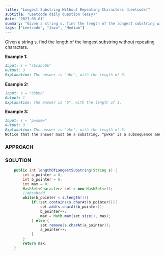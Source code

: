 ```yaml
---
title: "Longest Substring Without Repeating Characters (Leetcode)"
subtitle: "Leetcode daily question (easy)"
date: "2023-06-01"
summary: "Given a string s, find the length of the longest substring without repeating characters."
tags: ["Leetcode", "Java", "Medium"]
---
```


Given a string s, find the length of the longest substring without repeating characters.

**Example 1:**

```md
Input: s = "abcabcbb"
Output: 3
Explanation: The answer is "abc", with the length of 3.
```

**Example 2:**

```md
Input: s = "bbbbb"
Output: 1
Explanation: The answer is "b", with the length of 1.
```

**Example 3:**

```md
Input: s = "pwwkew"
Output: 3
Explanation: The answer is "wke", with the length of 3.
Notice that the answer must be a substring, "pwke" is a subsequence and not a substring.
```

### APPROACH

### SOLUTION

```java
    public int lengthOfLongestSubstring(String s) {
        int a_pointer = 0;
        int b_pointer = 0;
        int max = 0;
        HashSet<Character> set = new HashSet<>();
        //abcabcdd
        while(b_pointer < s.length()){
            if(!set.contains(s.charAt(b_pointer))){
                set.add(s.charAt(b_pointer));
                b_pointer++;
                max = Math.max(set.size(), max);
            } else {
                set.remove(s.charAt(a_pointer));
                a_pointer++;
            }
        }
        return max;
    }
```
